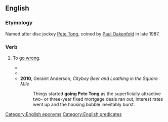 ==English==

===Etymology===
Named after disc jockey [[Wikipedia:Pete Tong|Pete Tong]], coined by [[Wikipedia:Paul Oakenfold|Paul Oakenfold]] in late 1987.

===Verb===
{{head|en|verb|head=go {{w|Pete Tong}}}}

# {{lb|en|Cockney rhyming slang}} To [[go wrong]].
#* {{quote-text|lang=en|year=2007|author=Robbie Fithon|title=Rainy City Players|page=95|passage=But when Bobby got busted, it all '''went Pete Tong''' for him.}}
#* {{quote-book|en|title=Sniper One: On Scope and Under Siege with a Sniper Team in Iraq|author=Dan Mills|year=2008|passage=It didn't take a brain surgeon to realize that things were obviously in danger of '''going Pete Tong'''. It was time to back off.}}
#* '''2010''', Geraint Anderson, ''Cityboy Beer and Loathing in the Square Mile''
#*: Things started '''going Pete Tong''' as the superficially attractive two- or three-year fixed mortgage deals ran out, interest rates went up and the housing bubble inevitably burst.

[[Category:English eponyms]]
[[Category:English predicates]]